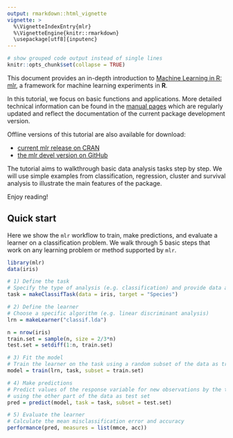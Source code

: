 ```yaml
---
output: rmarkdown::html_vignette
vignette: >
  %\VignetteIndexEntry{mlr}
  %\VignetteEngine{knitr::rmarkdown}
  \usepackage[utf8]{inputenc}
---
```


```r
# show grouped code output instead of single lines
knitr::opts_chunk$set(collapse = TRUE)
```

This document provides an in-depth introduction to [Machine Learning in R: mlr](https://github.com/mlr-org/mlr), a framework for machine learning experiments in **R**.

In this tutorial, we focus on basic functions and applications.
More detailed technical information can be found in the [manual pages](https://mlr.mlr-org.com/index.html){target="_blank"} which are regularly updated and reflect the documentation of the current package development version.

Offline versions of this tutorial are also available for download:

* [current mlr release on CRAN](https://github.com/mlr-org/mlr/blob/tutorial_pdf_release/vignettes/tutorial/release/pdf/mlr-tutorial_release.pdf)
* [the mlr devel version on GitHub](https://github.com/mlr-org/mlr/blob/tutorial_pdf_dev/vignettes/tutorial/devel/pdf/mlr-tutorial_dev.pdf)

The tutorial aims to walkthrough basic data analysis tasks step by step.
We will use simple examples from classification, regression, cluster and survival analysis to illustrate the main features of the package.

Enjoy reading!

## Quick start

Here we show the `mlr` workflow to train, make predictions, and evaluate a learner on a classification problem.
We walk through 5 basic steps that work on any learning problem or method supported by `mlr`.

```r
library(mlr)
data(iris)

# 1) Define the task
# Specify the type of analysis (e.g. classification) and provide data and response variable
task = makeClassifTask(data = iris, target = "Species")

# 2) Define the learner
# Choose a specific algorithm (e.g. linear discriminant analysis)
lrn = makeLearner("classif.lda")

n = nrow(iris)
train.set = sample(n, size = 2/3*n)
test.set = setdiff(1:n, train.set)

# 3) Fit the model
# Train the learner on the task using a random subset of the data as training set
model = train(lrn, task, subset = train.set)

# 4) Make predictions
# Predict values of the response variable for new observations by the trained model
# using the other part of the data as test set
pred = predict(model, task = task, subset = test.set)

# 5) Evaluate the learner
# Calculate the mean misclassification error and accuracy
performance(pred, measures = list(mmce, acc))
```
